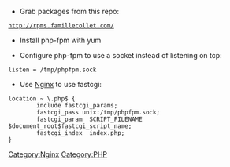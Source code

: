 * Grab packages from this repo:
 http://rpms.famillecollet.com/

* Install php-fpm with yum

* Configure php-fpm to use a socket instead of listening on tcp:
 listen = /tmp/phpfpm.sock

* Use [[Nginx]] to use fastcgi:
<pre>
location ~ \.php$ {
        include fastcgi_params;
        fastcgi_pass unix:/tmp/phpfpm.sock;
        fastcgi_param  SCRIPT_FILENAME  $document_root$fastcgi_script_name;
        fastcgi_index  index.php;
}
</pre>
[[Category:Nginx]][[Category:PHP]]